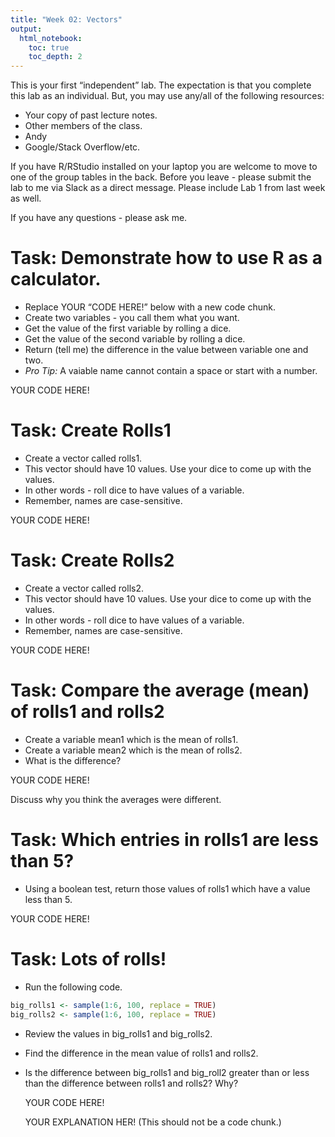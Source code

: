 ```yaml
---
title: "Week 02: Vectors"
output:
  html_notebook:
    toc: true
    toc_depth: 2
---
```


This is your first "independent" lab. The expectation is that you complete this
lab as an individual. But, you may use any/all of the following resources:

- Your copy of past lecture notes.
- Other members of the class.
- Andy
- Google/Stack Overflow/etc.

If you have R/RStudio installed on your laptop you are welcome to move to one of
the group tables in the back. Before you leave - please submit the lab to me via
Slack as a direct message. Please include Lab 1 from last week as well.

If you have any questions - please ask me.

# Task: Demonstrate how to use R as a calculator.
- Replace YOUR "CODE HERE!" below with a new code chunk.
- Create two variables - you call them what you want.
- Get the value of the first variable by rolling a dice.
- Get the value of the second variable by rolling a dice.
- Return (tell me) the difference in the value between variable one and two.
- *Pro Tip:* A vaiable name cannot contain a space or start with a number.

YOUR CODE HERE!

# Task: Create Rolls1
- Create a vector called rolls1.
- This vector should have 10 values. Use your dice to come up with the values.
- In other words - roll dice to have values of a variable.
- Remember, names are case-sensitive.

YOUR CODE HERE!

# Task: Create Rolls2
- Create a vector called rolls2.
- This vector should have 10 values. Use your dice to come up with the values.
- In other words - roll dice to have values of a variable.
- Remember, names are case-sensitive.

YOUR CODE HERE!

# Task: Compare the average (mean) of rolls1 and rolls2
- Create a variable mean1 which is the mean of rolls1.
- Create a variable mean2 which is the mean of rolls2.
- What is the difference?

YOUR CODE HERE!

Discuss why you think the averages were different.

# Task: Which entries in rolls1 are less than 5?
- Using a boolean test, return those values of rolls1 which have a value less
  than 5.
  
YOUR CODE HERE!

# Task: Lots of rolls!

- Run the following code.

```r
big_rolls1 <- sample(1:6, 100, replace = TRUE)
big_rolls2 <- sample(1:6, 100, replace = TRUE)
```

- Review the values in big_rolls1 and big_rolls2.
- Find the difference in the mean value of rolls1 and rolls2.
- Is the difference between big_rolls1 and big_roll2 greater than or less than
  the difference between rolls1 and rolls2? Why?
  
  YOUR CODE HERE!
  
  YOUR EXPLANATION HER! (This should not be a code chunk.)